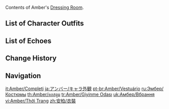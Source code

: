 {{CharacterTabs}}
Contents of Amber's [[Dressing Room]].

==List of Character Outfits==
{{Outfits by Category Table|Amber Outfits|nocharacter=1}}

==List of Echoes==
{{Echoes by Category Table|Amber Echoes|nocharacter=1}}

==Change History==
{{Change History|1.0}}

==Navigation==
{{Character Navbox|Dressing Room}}

[[it:Amber/Completi]]
[[ja:アンバー/キャラ外観]]
[[pt-br:Amber/Vestuário]]
[[ru:Эмбер/Костюмы]]
[[th:Amber/คอสตูม]]
[[tr:Amber/Giyinme Odası]]
[[uk:Амбер/Вбрання]]
[[vi:Amber/Thời Trang]]
[[zh:安柏/衣裝]]